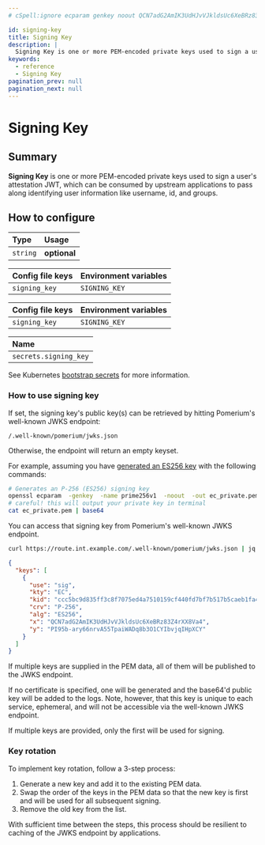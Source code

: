 ```yaml
---
# cSpell:ignore ecparam genkey noout QCN7adG2AmIK3UdHJvVJkldsUc6XeBRz83Z4rXX8Va4 ary66nrvA55TpaiWADq8b3O1CYIbvjqIHpXCY

id: signing-key
title: Signing Key
description: |
  Signing Key is one or more PEM-encoded private keys used to sign a user's attestation JWT which can be consumed by upstream applications to pass along identifying user information like username, id, and groups. If multiple keys are provided only the first will be used for signing.
keywords:
  - reference
  - Signing Key
pagination_prev: null
pagination_next: null
---
```



# Signing Key

## Summary

**Signing Key** is one or more PEM-encoded private keys used to sign a user's attestation JWT, which can be consumed by upstream applications to pass along identifying user information like username, id, and groups.

## How to configure

| **Type** | **Usage** |
| :--- | :--- |
| `string` | **optional** |

<Tabs>
<TabItem value="Core" label="Core">

| **Config file keys** | **Environment variables** |
| :--- | :--- |
| `signing_key` | `SIGNING_KEY` |

</TabItem>
<TabItem value="Enterprise" label="Enterprise">

| **Config file keys** | **Environment variables** |
| :--- | :--- |
| `signing_key` | `SIGNING_KEY` |

</TabItem>
<TabItem value="Kubernetes" label="Kubernetes">

| **Name** |
| :--- |
| `secrets.signing_key` |

See Kubernetes [bootstrap secrets](/docs/deploying/k8s/reference#spec) for more information.

</TabItem>
</Tabs>

### How to use signing key

If set, the signing key's public key(s) can be retrieved by hitting Pomerium's well-known JWKS endpoint:

`/.well-known/pomerium/jwks.json`

Otherwise, the endpoint will return an empty keyset.

For example, assuming you have [generated an ES256 key](https://github.com/pomerium/pomerium/blob/main/scripts/generate_self_signed_signing_key.sh) with the following commands:

```bash
# Generates an P-256 (ES256) signing key
openssl ecparam  -genkey  -name prime256v1  -noout  -out ec_private.pem
# careful! this will output your private key in terminal
cat ec_private.pem | base64
```

You can access that signing key from Pomerium's well-known JWKS endpoint.

```bash
curl https://route.int.example.com/.well-known/pomerium/jwks.json | jq
```

```json
{
  "keys": [
    {
      "use": "sig",
      "kty": "EC",
      "kid": "ccc5bc9d835ff3c8f7075ed4a7510159cf440fd7bf7b517b5caeb1fa419ee6a1",
      "crv": "P-256",
      "alg": "ES256",
      "x": "QCN7adG2AmIK3UdHJvVJkldsUc6XeBRz83Z4rXX8Va4",
      "y": "PI95b-ary66nrvA55TpaiWADq8b3O1CYIbvjqIHpXCY"
    }
  ]
}
```

If multiple keys are supplied in the PEM data, all of them will be published to the JWKS endpoint.

If no certificate is specified, one will be generated and the base64'd public key will be added to the logs. Note, however, that this key is unique to each service, ephemeral, and will not be accessible via the well-known JWKS endpoint.

If multiple keys are provided, only the first will be used for signing.

### Key rotation

To implement key rotation, follow a 3-step process:

1. Generate a new key and add it to the existing PEM data.
2. Swap the order of the keys in the PEM data so that the new key is first and will be used for all subsequent signing.
3. Remove the old key from the list.

With sufficient time between the steps, this process should be resilient to caching of the JWKS endpoint by applications.
